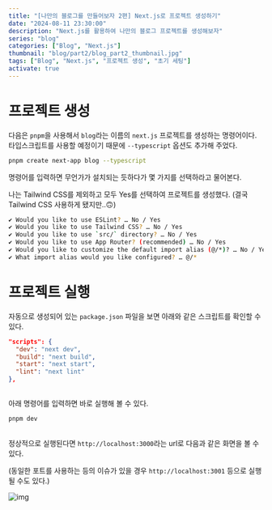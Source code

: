```yaml
---
title: "[나만의 블로그를 만들어보자 2편] Next.js로 프로젝트 생성하기"
date: "2024-08-11 23:30:00"
description: "Next.js를 활용하여 나만의 블로그 프로젝트를 생성해보자"
series: "blog"
categories: ["Blog", "Next.js"]
thumbnail: "blog/part2/blog_part2_thumbnail.jpg"
tags: ["Blog", "Next.js", "프로젝트 생성", "초기 세팅"]
activate: true
---
```


# 프로젝트 생성

다음은 `pnpm`을 사용해서 `blog`라는 이름의 `next.js` 프로젝트를 생성하는 명령어이다. 타입스크립트를 사용할 예정이기 때문에 `--typescript` 옵션도 추가해 주었다.

```bash
pnpm create next-app blog --typescript
```

명령어를 입력하면 무언가가 설치되는 듯하다가 몇 가지를 선택하라고 물어본다.

나는 Tailwind CSS를 제외하고 모두 Yes를 선택하여 프로젝트를 생성했다. (결국 Tailwind CSS 사용하게 됐지만..<Emoji>🙃</Emoji>)

```bash
✔ Would you like to use ESLint? … No / Yes
✔ Would you like to use Tailwind CSS? … No / Yes
✔ Would you like to use `src/` directory? … No / Yes
✔ Would you like to use App Router? (recommended) … No / Yes
✔ Would you like to customize the default import alias (@/*)? … No / Yes
✔ What import alias would you like configured? … @/*
```

# 프로젝트 실행

자동으로 생성되어 있는 `package.json` 파일을 보면 아래와 같은 스크립트를 확인할 수 있다.

```json:package.json
"scripts": {
  "dev": "next dev",
  "build": "next build",
  "start": "next start",
  "lint": "next lint"
},
```

##

아래 명령어를 입력하면 바로 실행해 볼 수 있다.

```bash
pnpm dev
```

##

정상적으로 실행된다면 `http://localhost:3000`라는 url로 다음과 같은 화면을 볼 수 있다.

(동일한 포트를 사용하는 등의 이슈가 있을 경우 `http://localhost:3001` 등으로 실행될 수도 있다.)

![img](/images/posts/blog/part2/next_js_run_screen.png)
